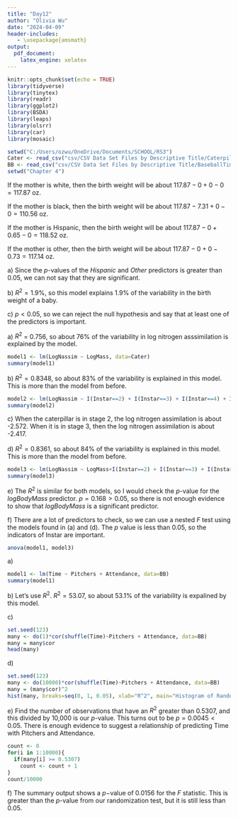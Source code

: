 ---
title: "Day12"
author: "Olivia Wu"
date: "2024-04-09"
header-includes:
   - \usepackage{amsmath}
output:
  pdf_document:
    latex_engine: xelatex
---

```{r setup, include=FALSE}
knitr::opts_chunk$set(echo = TRUE)
library(tidyverse)
library(tinytex)
library(readr)
library(ggplot2)
library(BSDA)
library(leaps)
library(olsrr)
library(car)
library(mosaic)
```
```{r, include=FALSE}
setwd("C:/Users/ozwu/OneDrive/Documents/SCHOOL/RS3")
Cater <- read_csv("csv/CSV Data Set Files by Descriptive Title/Caterpillars.csv")
BB <- read_csv("csv/CSV Data Set Files by Descriptive Title/BaseballTimes2017.csv")
setwd("Chapter 4")
```

\section*{Problem 4.13}

If the mother is white, then the birth weight will be about $117.87 - 0 + 0 - 0 = 117.87$ oz.

If the mother is black, then the birth weight will be about $117.87 - 7.31 + 0 - 0 = 110.56$ oz.

If the mother is Hispanic, then the birth weight will be about $117.87 - 0 + 0.65 - 0 = 118.52$ oz.

If the mother is other, then the birth weight will be about $117.87 - 0 + 0 - 0.73 = 117.14$ oz.

\section*{Problem 4.14}

\quad a) Since the $p$-values of the $Hispanic$ and $Other$ predictors is greater than 0.05, we can not say that they are significant.

\quad b) $R^2 = 1.9\%$, so this model explains $1.9\%$ of the variability in the birth weight of a baby.

\quad c) $p<0.05$, so we can reject the null hypothesis and say that at least one of the predictors is important.

\section*{Probem 4.16}

\quad a) $R^2$ = 0.756, so about $76\%$ of the variability in log nitrogen asssimilation is explained by the model.
```{r,echo=FALSE}
model1 <- lm(LogNassim ~ LogMass, data=Cater)
summary(model1)
```

\quad b) $R^2 = 0.8348$, so about $83\%$ of the variability is explained in this model. This is more than the model from before.
```{r,echo=FALSE}
model2 <- lm(LogNassim ~ I(Instar==2) + I(Instar==3) + I(Instar==4) + I(Instar==5), data=Cater)
summary(model2)
```

\quad c) When the caterpillar is in stage 2, the log nitrogen assimilation is about -2.572. When it is in stage 3, then the log nitrogen assimilation is about -2.417.

\quad d) $R^2 = 0.8361$, so about $84\%$ of the variability is explained in this model. This is more than the model from before.
```{r,echo=FALSE}
model3 <- lm(LogNassim ~ LogMass+I(Instar==2) + I(Instar==3) + I(Instar==4) + I(Instar==5), data=Cater)
summary(model3)
```

\quad e) The $R^2$ is similar for both models, so I would check the $p$-value for the $logBodyMass$ predictor. $p=0.168 > 0.05$, so there is not enough evidence to show that $logBodyMass$ is a significant predictor.

\quad f) There are a lot of predictors to check, so we can use a nested $F$ test using the models found in (a) and (d). The $p$ value is less than 0.05, so the indicators of Instar are important.
```{r,echo=FALSE}
anova(model1, model3)
```

\section*{Problem 4.19}

\quad a) 

```{r,echo=FALSE}
model1 <- lm(Time ~ Pitchers + Attendance, data=BB)
summary(model1)
```

\quad b) Let's use $R^2$. $R^2 = 53.07$, so about $53.1\%$ of the variability is expalined by this model.

\quad c)
```{r,echo=FALSE}
set.seed(123)
many <- do(1)*cor(shuffle(Time)~Pitchers + Attendance, data=BB)
many = many$cor
head(many)
```

\quad d)
```{r,echo=FALSE}
set.seed(123)
many <- do(10000)*cor(shuffle(Time)~Pitchers + Attendance, data=BB)
many = (many$cor)^2
hist(many, breaks=seq(0, 1, 0.05), xlab="R^2", main="Histogram of Random Samples", col=c(0,0,0,0,0,0,0,0,0,0,"blue","blue"))
```

\quad e) Find the number of observations that have an $R^2$ greater than $0.5307$, and this divided by 10,000 is our $p$-value. This turns out to be $p = 0.0045 < 0.05$. There is enough evidence to suggest a relationship of predicting Time with Pitchers and Attendance.
```{r,echo=FALSE}
count <- 0
for(i in 1:10000){
  if(many[i] >= 0.5307)
    count <- count + 1
}
count/10000
```

\quad f) The summary output shows a $p-$value of 0.0156 for the $F$ statistic. This is greater than the $p$-value from our randomization test, but it is still less than $0.05$.